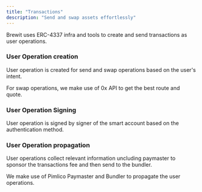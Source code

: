 ```yaml
---
title: "Transactions"
description: "Send and swap assets effortlessly"
---
```



Brewit uses ERC-4337 infra and tools to create and send transactions as user operations.

### User Operation creation

User operation is created for send and swap operations based on the user's intent.

For swap operations, we make use of 0x API to get the best route and quote.

### User Operation Signing

User operation is signed by signer of the smart account based on the authentication method.

### User Operation propagation

User operations collect relevant information uncluding paymaster to sponsor the transactions fee and then send to the bundler.

We make use of Pimlico Paymaster and Bundler to propagate the user operations.